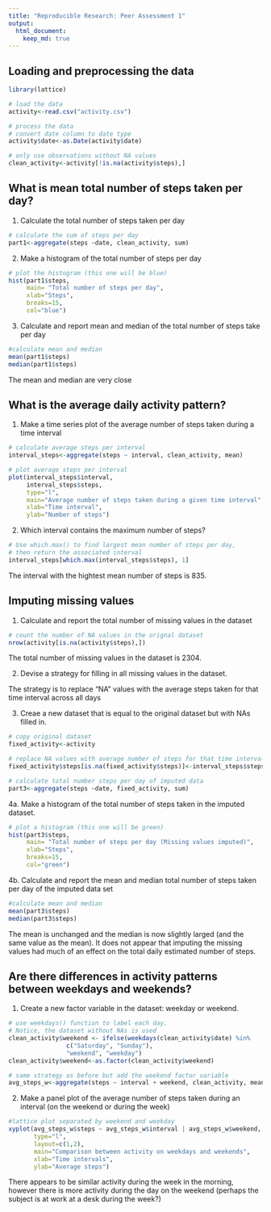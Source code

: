 ```yaml
---
title: "Reproducible Research: Peer Assessment 1"
output: 
  html_document:
    keep_md: true
---
```



## Loading and preprocessing the data
```r

library(lattice)

# load the data
activity<-read.csv("activity.csv")

# process the data
# convert date column to date type
activity$date<-as.Date(activity$date)

# only use observations without NA values
clean_activity<-activity[!is.na(activity$steps),]

```


## What is mean total number of steps taken per day?

1. Calculate the total number of steps taken per day
```r

# calculate the sum of steps per day
part1<-aggregate(steps ~date, clean_activity, sum)
```
2. Make a histogram of the total number of steps per day
```r
# plot the histogram (this one will be blue)
hist(part1$steps, 
     main= "Total number of steps per day",
     xlab="Steps", 
     breaks=15,
     col="blue")
```


3. Calculate and report mean and median of the total number of steps take per day
```r
#calculate mean and median
mean(part1$steps)
median(part1$steps)
```
The mean and median are very close

## What is the average daily activity pattern?
1. Make a time series plot of the average number of steps taken during a time interval
```r

# calculate average steps per interval
interval_steps<-aggregate(steps ~ interval, clean_activity, mean)

# plot average steps per interval
plot(interval_steps$interval,
     interval_steps$steps, 
     type="l",
     main="Average number of steps taken during a given time interval",
     xlab="Time interval", 
     ylab="Number of steps")
```

2. Which interval contains the maximum number of steps? 
```r

# Use which.max() to find largest mean number of steps per day,
# then return the associated interval
interval_steps[which.max(interval_steps$steps), 1]


```
The interval with the hightest mean number of steps is 835.

## Imputing missing values
1. Calculate and report the total number of missing values in the dataset
```r
# count the number of NA values in the orignal dataset
nrow(activity[is.na(activity$steps),])
```

The total number of missing values in the dataset is 2304.

2. Devise a strategy for filling in all missing values in the dataset.

The strategy is to replace "NA" values with the average steps taken for
    that time interval across all days
  
3. Creae a new dataset that is equal to the original dataset but with NAs filled in. 
```r

# copy original dataset
fixed_activity<-activity

# replace NA values with average number of steps for that time interval
fixed_activity$steps[is.na(fixed_activity$steps)]<-interval_steps$steps

# calculate total number steps per day of imputed data 
part3<-aggregate(steps ~date, fixed_activity, sum)
```


4a. Make a histogram of the total number of steps taken in the imputed dataset.

```r

# plot a histogram (this one will be green)
hist(part3$steps, 
     main= "Total number of steps per day (Missing values imputed)",
     xlab="Steps", 
     breaks=15,
     col="green")
```

4b. Calculate and report the mean and median total number of steps taken per day of the imputed
data set
```r
#calculate mean and median
mean(part3$steps)
median(part3$steps)
```

The mean is unchanged and the median is now slightly larged (and the same value as the mean).
It does not appear that imputing the missing values had much of an effect on the total daily
estimated number of steps.

## Are there differences in activity patterns between weekdays and weekends?

1. Create a new factor variable in the dataset: weekday or weekend.
```r

# use weekdays() function to label each day. 
# Notice, the dataset without NAs is used
clean_activity$weekend <- ifelse(weekdays(clean_activity$date) %in% 
                c("Saturday", "Sunday"),
                "weekend", "weekday")
clean_activity$weekend<-as.factor(clean_activity$weekend)

# same strategy as before but add the weekend factor variable
avg_steps_w<-aggregate(steps ~ interval + weekend, clean_activity, mean)
```

2. Make a panel plot of the average number of steps taken during an interval (on the weekend or during the week)

```r

#lattice plot separated by weekend and weekday
xyplot(avg_steps_w$steps ~ avg_steps_w$interval | avg_steps_w$weekend, 
       type="l", 
       layout=c(1,2),
       main="Comparison between activity on weekdays and weekends",
       xlab="Time intervals",
       ylab="Average steps")
```

There appears to be similar activity during the week in the morning, however there is more activity during the day on the weekend (perhaps the subject is at work at a desk during the week?)